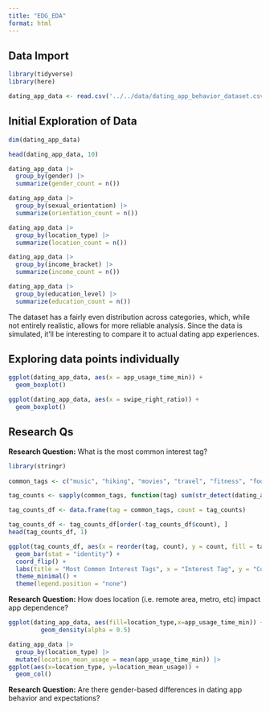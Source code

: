 ```yaml
---
title: "EDG_EDA"
format: html
---
```


## Data Import

```r
library(tidyverse)
library(here)
```


```r
dating_app_data <- read.csv('../../data/dating_app_behavior_dataset.csv')
```

## Initial Exploration of Data

```r
dim(dating_app_data)

head(dating_app_data, 10)
```
```r
dating_app_data |>
  group_by(gender) |>
  summarize(gender_count = n())

dating_app_data |>
  group_by(sexual_orientation) |>
  summarize(orientation_count = n())

dating_app_data |>
  group_by(location_type) |>
  summarize(location_count = n())

dating_app_data |>
  group_by(income_bracket) |>
  summarize(income_count = n())

dating_app_data |>
  group_by(education_level) |>
  summarize(education_count = n())
```
::: {.callout-note title="Reflection"}
The dataset has a fairly even distribution across categories, which, while not entirely realistic, allows for more reliable analysis. Since the data is simulated, it’ll be interesting to compare it to actual dating app experiences. 
:::

## Exploring data points individually

```r
ggplot(dating_app_data, aes(x = app_usage_time_min)) +
  geom_boxplot()

ggplot(dating_app_data, aes(x = swipe_right_ratio)) +
  geom_boxplot()
```




## Research Qs

**Research Question:**
What is the most common interest tag?
```r
library(stringr)
 
common_tags <- c("music", "hiking", "movies", "travel", "fitness", "food", "books", "dancing", "photography", "art", "tattoos", "yoga", "pets", "DIY", "traveling", "languages", "writing", "painting", "coding")

tag_counts <- sapply(common_tags, function(tag) sum(str_detect(dating_app_data$interest_tags, tag)))

tag_counts_df <- data.frame(tag = common_tags, count = tag_counts)

tag_counts_df <- tag_counts_df[order(-tag_counts_df$count), ]
head(tag_counts_df, 1)

```
```r
ggplot(tag_counts_df, aes(x = reorder(tag, count), y = count, fill = tag)) +
  geom_bar(stat = "identity") +
  coord_flip() + 
  labs(title = "Most Common Interest Tags", x = "Interest Tag", y = "Count") +
  theme_minimal() +
  theme(legend.position = "none")
```


**Research Question:**
How does location (i.e. remote area, metro, etc) impact app dependence? 
```r
ggplot(dating_app_data, aes(fill=location_type,x=app_usage_time_min)) +
         geom_density(alpha = 0.5)

dating_app_data |>
  group_by(location_type) |>
  mutate(location_mean_usage = mean(app_usage_time_min)) |>
ggplot(aes(x=location_type, y=location_mean_usage)) +
  geom_col()
```

**Research Question:**
Are there gender-based differences in dating app behavior and expectations?
```r

```

